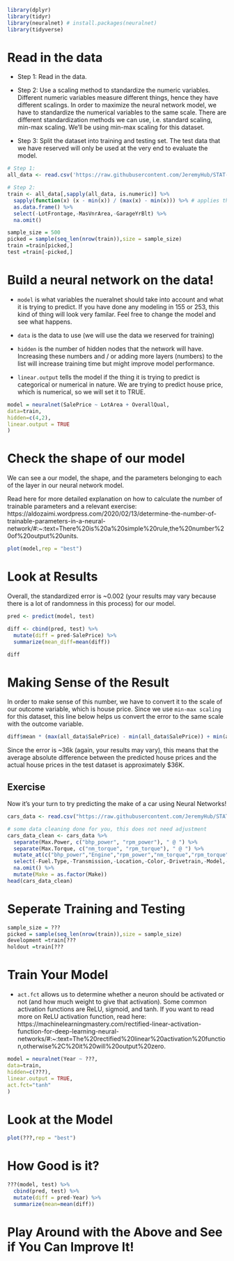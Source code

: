 ```r
library(dplyr)
library(tidyr)
library(neuralnet) # install.packages(neuralnet)
library(tidyverse)
```

# Read in the data

- Step 1: Read in the data.

- Step 2: Use a scaling method to standardize the numeric variables. Different numeric variables measure different things, hence they have different scalings. In order to maximize the neural network model, we have to standardize the numerical variables to the same scale. There are different standardization methods we can use, i.e. standard scaling, min-max scaling. We'll be using min-max scaling for this dataset.

- Step 3: Split the dataset into training and testing set. The test data that we have reserved will only be used at the very end to evaluate the model.

```r
# Step 1:
all_data <- read.csv('https://raw.githubusercontent.com/JeremyHub/STAT-456-Final/main/Jeremy/train.csv') # characteristics of homes sold in an Iowa town between 2006 and 2010. Compiled specifically for use in data science education.

# Step 2: 
train <- all_data[,sapply(all_data, is.numeric)] %>%
  sapply(function(x) (x - min(x)) / (max(x) - min(x))) %>% # applies the function to perform min-max scaling
  as.data.frame() %>%
  select(-LotFrontage,-MasVnrArea,-GarageYrBlt) %>%
  na.omit()

sample_size = 500
picked = sample(seq_len(nrow(train)),size = sample_size)
train =train[picked,]
test =train[-picked,]
```

# Build a neural network on the data!

+ `model` is what variables the nueralnet should take into account and what it is trying to predict. If you have done any modeling in 155 or 253, this kind of thing will look very familar. Feel free to change the model and see what happens.

+ `data` is the data to use (we will use the data we reserved for training)

+ `hidden` is the number of hidden nodes that the network will have. Increasing these numbers and / or adding more layers (numbers) to the list will increase training time but might improve model performance.

+ `linear.output` tells the model if the thing it is trying to predict is categorical or numerical in nature. We are trying to predict house price, which is numerical, so we will set it to TRUE.

```r
model = neuralnet(SalePrice ~ LotArea + OverallQual,
data=train,
hidden=c(4,2),
linear.output = TRUE
)
```

# Check the shape of our model

We can see a our model, the shape, and the parameters belonging to each of the layer in our neural network model.

 Read here for more detailed explanation on how to calculate the number of trainable parameters and a relevant exercise: https://aldozaimi.wordpress.com/2020/02/13/determine-the-number-of-trainable-parameters-in-a-neural-network/#:~:text=There%20is%20a%20simple%20rule,the%20number%20of%20output%20units.

```r
plot(model,rep = "best")
```

# Look at Results

Overall, the standardized error is ~0.002 (your results may vary because there is a lot of randomness in this process) for our model. 

```r
pred <- predict(model, test)

diff <- cbind(pred, test) %>%
  mutate(diff = pred-SalePrice) %>%
  summarize(mean_diff=mean(diff))

diff
```

# Making Sense of the Result

 In order to make sense of this number, we have to convert it to the scale of our outcome variable, which is house price. Since we use `min-max scaling` for this dataset, this line below helps us convert the error to the same scale with the outcome variable.
 
```r

diff$mean * (max(all_data$SalePrice) - min(all_data$SalePrice)) + min(all_data$SalePrice)
```

Since the error is ~36k (again, your results may vary), this means that the average absolute difference between the predicted house prices and the actual house prices in the test dataset is approximately $36K.

## Exercise

Now it's your turn to try predicting the make of a car using Neural Networks!

```r
cars_data <- read.csv("https://raw.githubusercontent.com/JeremyHub/STAT-456-Final/main/Jeremy/car%20details%20v4.csv") # data on used car characteristics from Kaggle. Creator used web scraping to compile data. 

# some data cleaning done for you, this does not need adjustment
cars_data_clean <- cars_data %>%
  separate(Max.Power, c("bhp_power", "rpm_power"), " @ ") %>%
  separate(Max.Torque, c("nm_torque", "rpm_torque"), " @ ") %>%
  mutate_at(c("bhp_power","Engine","rpm_power","nm_torque","rpm_torque"), ~ as.numeric(gsub("(\\s)*[a-zA-Z]*", "",.))) %>%
  select(-Fuel.Type,-Transmission,-Location,-Color,-Drivetrain,-Model,-Seller.Type,-Owner) %>%
  na.omit() %>%
  mutate(Make = as.factor(Make))
head(cars_data_clean)
```

# Seperate Training and Testing

```r
sample_size = ???
picked = sample(seq_len(nrow(train)),size = sample_size)
development =train[???
holdout =train[???
```

# Train Your Model

+ `act.fct` allows us to determine whether a neuron should be activated or not (and how much weight to give that activation). Some common activation functions are ReLU, sigmoid, and tanh. If you want to read more on ReLU activation function, read here: https://machinelearningmastery.com/rectified-linear-activation-function-for-deep-learning-neural-networks/#:~:text=The%20rectified%20linear%20activation%20function,otherwise%2C%20it%20will%20output%20zero.

```r
model = neuralnet(Year ~ ???,
data=train,
hidden=c(???),
linear.output = TRUE,
act.fct="tanh"
)
```

# Look at the Model

```r
plot(???,rep = "best")
```

# How Good is it?

```r
???(model, test) %>%
  cbind(pred, test) %>%
  mutate(diff = pred-Year) %>%
  summarize(mean=mean(diff))
```

# Play Around with the Above and See if You Can Improve It!
